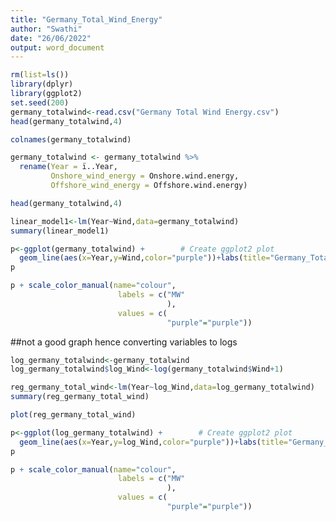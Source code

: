 ---
title: "Germany_Total_Wind_Energy"
author: "Swathi"
date: "26/06/2022"
output: word_document
---

```{r}
rm(list=ls())
library(dplyr)
library(ggplot2)
set.seed(200)
germany_totalwind<-read.csv("Germany Total Wind Energy.csv")
head(germany_totalwind,4)
```



```{r}
colnames(germany_totalwind)
```

```{r}
germany_totalwind <- germany_totalwind %>%
  rename(Year = ï..Year,
         Onshore_wind_energy = Onshore.wind.energy,
         Offshore_wind_energy = Offshore.wind.energy)

```

```{r}
head(germany_totalwind,4)
```

```{r}
linear_model1<-lm(Year~Wind,data=germany_totalwind)
summary(linear_model1)
```

```{r}
p<-ggplot(germany_totalwind) +        # Create ggplot2 plot
  geom_line(aes(x=Year,y=Wind,color="purple"))+labs(title="Germany_TotalAvailableWindEnergy")
p

p + scale_color_manual(name="colour", 
                        labels = c("MW"
                                   ), 
                        values = c(
                                   "purple"="purple"))
```

##not a good graph hence converting variables to logs

```{r}
log_germany_totalwind<-germany_totalwind
log_germany_totalwind$log_Wind<-log(germany_totalwind$Wind+1)
```

```{r}
reg_germany_total_wind<-lm(Year~log_Wind,data=log_germany_totalwind)
summary(reg_germany_total_wind)

```

```{r}
plot(reg_germany_total_wind)
```

```{r}
p<-ggplot(log_germany_totalwind) +        # Create ggplot2 plot
  geom_line(aes(x=Year,y=log_Wind,color="purple"))+labs(title="Germany_TotalAvailableWindEnergy")
p

p + scale_color_manual(name="colour", 
                        labels = c("MW"
                                   ), 
                        values = c(
                                   "purple"="purple"))
```